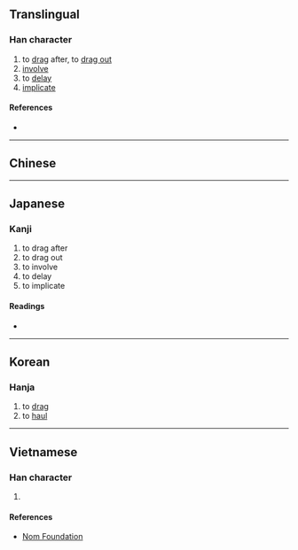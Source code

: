 {{also|拖}}
{{character info}}
==Translingual==

===Han character===
{{Han char|rn=64|rad=手|as=05|sn=8|four=|canj=QJP|ids=⿰扌它}}

# to [[drag]] after, to [[drag out]]
# [[involve]]
# to [[delay]]
# [[implicate]]

====References====
* {{Han ref|kx=0426.020|dkj=11960|dj=0774.040|hdz=31858.070|uh=62D5|ud=25301}}

----

==Chinese==
{{zh-see|拖|v}}

----

==Japanese==

===Kanji===
{{ja-kanji|grade=|rs=手05}}

# to drag after
# to drag out
# to involve
# to delay
# to implicate

====Readings====
* {{ja-readings|on=[[た]] (ta), [[だ]] (da), [[い]] (i)|kun=[[ひく]] (hiku)}}

----

==Korean==

===Hanja===
{{ko-hanja|hangeul=타|eumhun=|rv=ta|mr=t'a|y=tha}}

# to [[drag]]
# to [[haul]]

----

==Vietnamese==

===Han character===
{{vi-hantu|[[đà]], [[đờ]], [[đớ]], [[đỡ]], [[đợ]], [[tha]]|rs=手05}}

# {{rfdef|vi|sort=手05}}

====References====
* [http://nomfoundation.org/common/nom_details.php?codepoint=62d5 Nom Foundation]